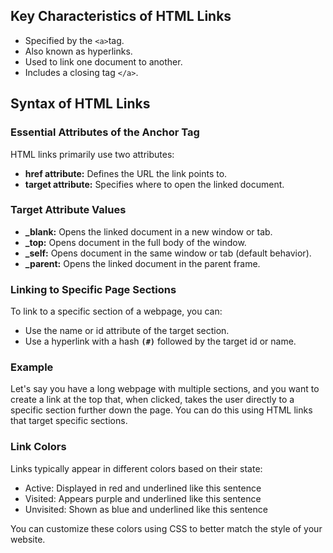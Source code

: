 
## Key Characteristics of HTML Links

-   Specified by the `<a>`tag.
-   Also known as hyperlinks.
-   Used to link one document to another.
-   Includes a closing tag `</a>`.

## Syntax of HTML Links

<CodePreview code={codeHtmls} />

### Essential Attributes of the Anchor Tag

HTML links primarily use two attributes:

-   **href attribute:** Defines the URL the link points to.
-   **target attribute:** Specifies where to open the linked document.

### Target Attribute Values

-   **\_blank:** Opens the linked document in a new window or tab.
-   **\_top:** Opens document in the full body of the window.
-   **\_self:** Opens document in the same window or tab (default behavior).
-   **\_parent:** Opens the linked document in the parent frame.

### Linking to Specific Page Sections

To link to a specific section of a webpage, you can:

-   Use the name or id attribute of the target section.
-   Use a hyperlink with a hash **`(#)`** followed by the target id or name.

### Example

Let's say you have a long webpage with multiple sections, and you want to create a link at the top that, when clicked, takes the user directly to a specific section further down the page. You can do this using HTML links that target specific sections.

### Link Colors

Links typically appear in different colors based on their state:

-   Active: Displayed in red and underlined like this sentence
-   Visited: Appears purple and underlined like this sentence
-   Unvisited: Shown as blue and underlined like this sentence

You can customize these colors using CSS to better match the style of your website.
